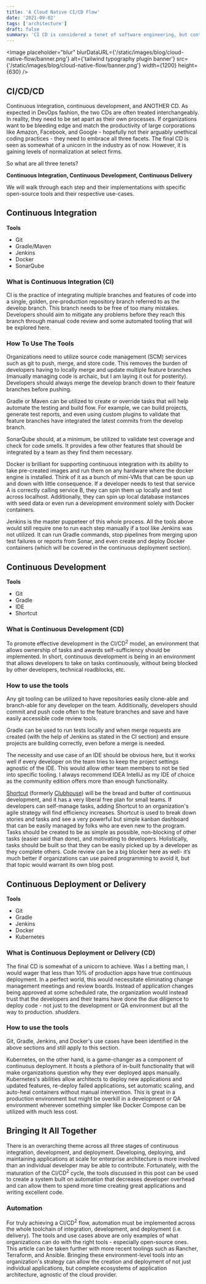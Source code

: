 ```yaml
---
title: 'A Cloud Native CI/CD Flow'
date: '2021-09-02'
tags: ['architecture']
draft: false
summary: 'CI CD is considered a tenet of software engineering, but continuous deployment is often ignored. Combined with the power of cloud native architecture, we examine tooling to achieve CI CD CD.'
---
```


<Image
  placeholder="blur"
  blurDataURL={'/static/images/blog/cloud-native-flow/banner.png'}
  alt={'tailwind typography plugin banner'}
  src={'/static/images/blog/cloud-native-flow/banner.png'}
  width={1200}
  height={630}
/>

## CI/CD/CD

Continuous integration, continuous development, and ANOTHER CD. As expected in DevOps fashion, the two CDs are often treated interchangeably. In reality, they need to be set apart as their own processes. If organizations want to be bleeding edge and match the productivity of large corporations like Amazon, Facebook, and Google - hopefully not their arguably unethical coding practices - they need to embrace all three facets. The final CD is seen as somewhat of a unicorn in the industry as of now. However, it is gaining levels of normalization at select firms.

So what are all three tenets?

**Continuous Integration, Continuous Development, Continuous Delivery**

We will walk through each step and their implementations with specific open-source tools and their respective use-cases.

## Continuous Integration

**Tools**

- Git
- Gradle/Maven
- Jenkins
- Docker
- SonarQube

### What is Continuous Integration (CI)

CI is the practice of integrating multiple branches and features of code into a single, golden, pre-production repository branch referred to as the develop branch. This branch needs to be free of too many mistakes. Developers should aim to mitigate any problems before they reach this branch through manual code review and some automated tooling that will be explored here.

### How To Use The Tools

Organizations need to utilize source code management (SCM) services such as git to push, merge, and store code. This removes the burden of developers having to locally merge and update multiple feature branches (manually managing code is archaic, but I am laying it out for posterity). Developers should always merge the develop branch down to their feature branches before pushing.

Gradle or Maven can be utilized to create or override tasks that will help automate the testing and build flow. For example, we can build projects, generate test reports, and even using custom plugins to validate that feature branches have integrated the latest commits from the develop branch.

SonarQube should, at a minimum, be utilized to validate test coverage and check for code smells. It provides a few other features that should be integrated by a team as they find them necessary.

Docker is brilliant for supporting continuous integration with its ability to take pre-created images and run them on any hardware where the docker engine is installed. Think of it as a bunch of mini-VMs that can be spun up and down with little consequence. If a developer needs to test that service A is correctly calling service B, they can spin them up locally and test across localhost. Additionally, they can spin up local database instances with seed data or even run a development environment solely with Docker containers.

Jenkins is the master puppeteer of this whole process. All the tools above would still require one to run each step manually if a tool like Jenkins was not utilized. It can run Gradle commands, stop pipelines from merging upon test failures or reports from Sonar, and even create and deploy Docker containers (which will be covered in the continuous deployment section).

## Continuous Development

**Tools**

- Git
- Gradle
- IDE
- Shortcut

### What is Continuous Development (CD)

To promote effective development in the CI/CD<sup>2</sup> model, an environment that allows ownership of tasks and awards self-sufficiency should be implemented. In short, continuous development is being in an environment that allows developers to take on tasks continuously, without being blocked by other developers, technical roadblocks, etc.

### How to use the tools

Any git tooling can be utilized to have repositories easily clone-able and branch-able for any developer on the team. Additionally, developers should commit and push code often to the feature branches and save and have easily accessible code review tools.

Gradle can be used to run tests locally and when merge requests are created (with the help of Jenkins as stated in the CI section) and ensure projects are building correctly, even before a merge is needed.

The necessity and use case of an IDE should be obvious here, but it works well if every developer on the team tries to keep the project settings agnostic of the IDE. This would allow other team members to not be tied into specific tooling. I always recommend IDEA IntelliJ as my IDE of choice as the community edition offers more than enough functionality.

[Shortcut](http://shortcut.com/) (formerly [Clubhouse](http://clubhouse.io/)) will be the bread and butter of continuous development, and it has a very liberal free plan for small teams. If developers can self-manage tasks, adding Shortcut to an organization's agile strategy will find efficiency increases. Shortcut is used to break down stories and tasks and see a very powerful but simple kanban dashboard that can be easily managed by folks who are even new to the program. Tasks should be created to be as simple as possible, non-blocking of other tasks (easier said than done), and motivating to developers. Holistically, tasks should be built so that they can be easily picked up by a developer as they complete others. Code review can be a big blocker here as well- it’s much better if organizations can use paired programming to avoid it, but that topic would warrant its own blog post.

## Continuous Deployment or Delivery

**Tools**

- Git
- Gradle
- Jenkins
- Docker
- Kubernetes

### What is Continuous Deployment or Delivery (CD)

The final CD is somewhat of a unicorn to achieve. Was I a betting man, I would wager that less than 10% of production apps have true continuous deployment. In a perfect world, this would necessitate eliminating change management meetings and review boards. Instead of application changes being approved at some scheduled rate, the organization would instead trust that the developers and their teams have done the due diligence to deploy code - not just to the development or QA environment but all the way to production. _shudders_.

### How to use the tools

Git, Gradle, Jenkins, and Docker's use cases have been identified in the above sections and still apply to this section.

Kubernetes, on the other hand, is a game-changer as a component of continuous deployment. It hosts a plethora of in-built functionality that will make organizations question why they ever deployed apps manually. Kubernetes's abilities allow architects to deploy new applications and updated features, re-deploy failed applications, set automatic scaling, and auto-heal containers without manual intervention. This is great in a production environment but might be overkill in a development or QA environment wherever something simpler like Docker Compose can be utilized with much less cost.

## Bringing It All Together

There is an overarching theme across all three stages of continuous integration, development, and deployment. Developing, deploying, and maintaining applications at scale for enterprise architecture is more involved than an individual developer may be able to contribute. Fortunately, with the maturation of the CI/CD<sup>2</sup> cycle, the tools discussed in this post can be used to create a system built on automation that decreases developer overhead and can allow them to spend more time creating great applications and writing excellent code.

### Automation

For truly achieving a CI/CD<sup>2</sup> flow, automation must be implemented across the whole toolchain of integration, development, and deployment (i.e. delivery). The tools and use cases above are only examples of what organizations can do with the right tools - especially open-source ones. This article can be taken further with more recent toolings such as Rancher, Terraform, and Ansible. Bringing these environment-level tools into an organization's strategy can allow the creation and deployment of not just individual applications, but complete ecosystems of application architecture, agnostic of the cloud provider.
